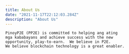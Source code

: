 ```yaml
---
title: About Us
date: "2021-11-17T22:12:03.284Z"
description: "About Us"
---
```


    PinoyP2E (PP2E) is committed to helping ang ating 
    mga kababayans and achieve success with the new 
    opportunity, play-to-earn.  We believe in P2E.
    We believe blockchain technology is a great enabler.